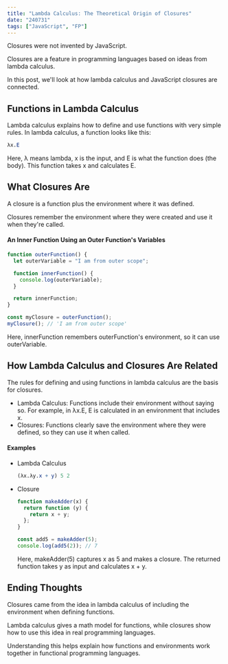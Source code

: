```yaml
---
title: "Lambda Calculus: The Theoretical Origin of Closures"
date: "240731"
tags: ["JavaScript", "FP"]
---
```


Closures were not invented by JavaScript.

Closures are a feature in programming languages based on ideas from lambda calculus.

In this post, we'll look at how lambda calculus and JavaScript closures are connected.

## Functions in Lambda Calculus

Lambda calculus explains how to define and use functions with very simple rules. In lambda calculus, a function looks like this:

```mathematica
λx.E
```

Here, λ means lambda, x is the input, and E is what the function does (the body). This function takes x and calculates E.

## What Closures Are

A closure is a function plus the environment where it was defined.

Closures remember the environment where they were created and use it when they're called.

#### An Inner Function Using an Outer Function's Variables

```javascript
function outerFunction() {
  let outerVariable = "I am from outer scope";

  function innerFunction() {
    console.log(outerVariable);
  }

  return innerFunction;
}

const myClosure = outerFunction();
myClosure(); // 'I am from outer scope'
```

Here, innerFunction remembers outerFunction's environment, so it can use outerVariable.

## How Lambda Calculus and Closures Are Related

The rules for defining and using functions in lambda calculus are the basis for closures.

- Lambda Calculus: Functions include their environment without saying so. For example, in λx.E, E is calculated in an environment that includes x.
- Closures: Functions clearly save the environment where they were defined, so they can use it when called.

#### Examples

- Lambda Calculus
  ```mathematica
  (λx.λy.x + y) 5 2
  ```
- Closure

  ```javascript
  function makeAdder(x) {
    return function (y) {
      return x + y;
    };
  }

  const add5 = makeAdder(5);
  console.log(add5(2)); // 7
  ```

  Here, makeAdder(5) captures x as 5 and makes a closure. The returned function takes y as input and calculates x + y.

## Ending Thoughts

Closures came from the idea in lambda calculus of including the environment when defining functions.

Lambda calculus gives a math model for functions, while closures show how to use this idea in real programming languages.

Understanding this helps explain how functions and environments work together in functional programming languages.
